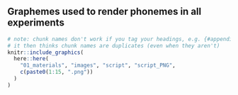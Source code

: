 ## Graphemes used to render phonemes in all experiments {#appendix-a}

```r
# note: chunk names don't work if you tag your headings, e.g. {#appendix-a}
# it then thinks chunk names are duplicates (even when they aren't)
knitr::include_graphics(
  here::here(
    "01_materials", "images", "script", "script_PNG", 
    c(paste0(1:15, ".png"))
  )
)
```
